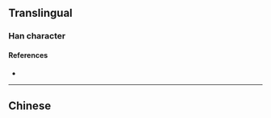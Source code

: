 {{character info/new}}
{{also|瀋|沈}}
==Translingual==

===Han character===
{{Han char|rn=85|rad=水|as=08|sn=11|four=|canj=EJLL|ids=⿰氵审}}

====References====
* {{Han ref|kx=0633.371|hdz=31661.021|uh=6E16|ud=28182}}

----

==Chinese==
{{zh-see|瀋|ns}}